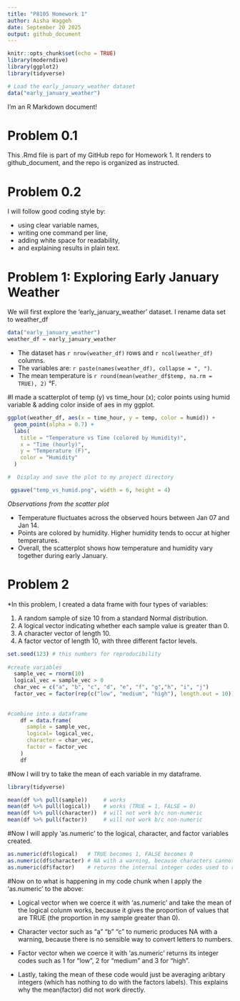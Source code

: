 ```yaml
---
title: "P8105 Homework 1"
author: Aisha Waggeh
date: September 20 2025
output: github_document
---
```


```r
knitr::opts_chunk$set(echo = TRUE)
library(moderndive)
library(ggplot2)
library(tidyverse)
```


```r
# Load the early_january_weather dataset
data("early_january_weather")
```

I'm an R Markdown document! 

# Problem 0.1

  This .Rmd file is part of my GitHub repo for Homework 1.
  It renders to github_document, and the repo is organized as instructed.

# Problem 0.2

I will follow good coding style by:

*   using clear variable names,
*   writing one command per line,
*   adding white space for readability,
*   and explaining results in plain text.

# Problem 1: Exploring Early January Weather
We will first explore the 'early_january_weather' dataset.
I rename data set to weather_df

```r
data("early_january_weather")
weather_df = early_january_weather
```

*    The dataset has `r nrow(weather_df)` rows and `r ncol(weather_df)` columns.  
*    The variables are: `r paste(names(weather_df), collapse = ", ")`.  
*    The mean temperature is `r round(mean(weather_df$temp, na.rm = TRUE), 2)` °F.

#I made a scatterplot of temp (y) vs time_hour (x); color points using humid variable & adding color inside of aes in my ggplot.

```r
ggplot(weather_df, aes(x = time_hour, y = temp, color = humid)) +
  geom_point(alpha = 0.7) +
  labs(
    title = "Temperature vs Time (colored by Humidity)",
    x = "Time (hourly)",
    y = "Temperature (F)",
    color = "Humidity"
  )

#  Display and save the plot to my project directory

 ggsave("temp_vs_humid.png", width = 6, height = 4)
```

*Observations from the scatter plot*

*    Temperature fluctuates across the observed hours between Jan 07 and Jan 14.
*    Points are colored by humidity. Higher humidity tends to occur at higher temperatures.
*    Overall, the scatterplot shows how temperature and humidity vary together during early January. 

# Problem 2
*In this problem, I created a data frame with four types of variables:

1.  A random sample of size 10 from a standard Normal distribution.
2.  A logical vector indicating whether each sample value is greater than 0.
3.  A character vector of length 10.
4.  A factor vector of length 10, with three different factor levels.


```r
set.seed(123) # this numbers for reproducibility
  
#create variables
  sample_vec = rnorm(10)
  logical_vec = sample_vec > 0
  char_vec = c("a", "b", "c", "d", "e", "f", "g","h", "i", "j")
  factor_vec = factor(rep(c("low", "medium", "high"), length.out = 10))
  
  
#combine into a dataframe
    df = data.frame(
      sample = sample_vec,
      logical= logical_vec,
      character = char_vec,
      factor = factor_vec
    )
    df
```

#Now I will try to take the mean of each variable in my dataframe. 

```r
library(tidyverse)

mean(df %>% pull(sample))     # works
mean(df %>% pull(logical))    # works (TRUE = 1, FALSE = 0)
mean(df %>% pull(character))  # will not work b/c non-numeric
mean(df %>% pull(factor))     # will not work b/c non-numeric
```


#Now I will apply 'as.numeric' to the logical, character, and factor variables created.

```r
as.numeric(df$logical)   # TRUE becomes 1, FALSE becomes 0
as.numeric(df$character) # NA with a warning, because characters cannot be converted to numbers
as.numeric(df$factor)    # returns the internal integer codes used to represent factor levels (not labels themselves)
```

#Now on to what is happening in my code chunk when I apply the 'as.numeric' to the above:

*   Logical vector when we coerce it with 'as.numeric' and take the mean of the logical colunm works, because     it gives the proportion of values that are TRUE (the proportion in my sample greater than 0).

*   Character vector such as "a" "b" "c" to numeric produces NA with a warning, because there is no sensible     way to convert letters to numbers. 

*   Factor vector when we coerce it with 'as.numeric' returns its integer codes such as 1 for "low", 2 for       "medium" and 3 for "high".

*   Lastly, taking the mean of these code would just be averaging aribtary integers (which has nothing to do     with the factors labels). This explains why the mean(factor) did not work directly.  
